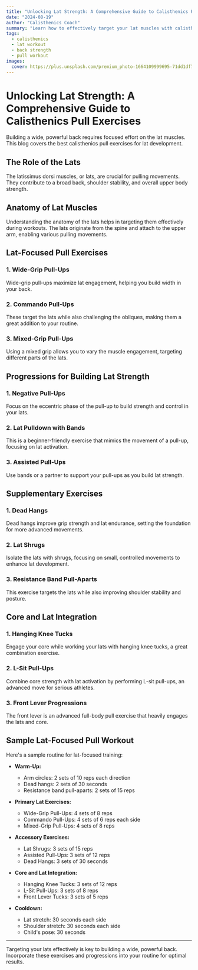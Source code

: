 ```yaml
---
title: "Unlocking Lat Strength: A Comprehensive Guide to Calisthenics Pull Exercises"
date: "2024-08-19"
author: "Calisthenics Coach"
summary: "Learn how to effectively target your lat muscles with calisthenics pull exercises. This guide provides a deep dive into the best exercises, techniques, and routines to build a wide, powerful back."
tags:
  - calisthenics
  - lat workout
  - back strength
  - pull workout
images:
  cover: https://plus.unsplash.com/premium_photo-1664109999695-71dd1df7ae3f?w=800&auto=format&fit=crop&q=60&ixlib=rb-4.0.3&ixid=M3wxMjA3fDB8MHxzZWFyY2h8NXx8Y2FsaXN0aGVuaWNzfGVufDB8fDB8fHww
---
```


# Unlocking Lat Strength: A Comprehensive Guide to Calisthenics Pull Exercises

Building a wide, powerful back requires focused effort on the lat muscles. This blog covers the best calisthenics pull exercises for lat development.

## The Role of the Lats

The latissimus dorsi muscles, or lats, are crucial for pulling movements. They contribute to a broad back, shoulder stability, and overall upper body strength.

## Anatomy of Lat Muscles

Understanding the anatomy of the lats helps in targeting them effectively during workouts. The lats originate from the spine and attach to the upper arm, enabling various pulling movements.

## Lat-Focused Pull Exercises

### 1. **Wide-Grip Pull-Ups**

Wide-grip pull-ups maximize lat engagement, helping you build width in your back.

### 2. **Commando Pull-Ups**

These target the lats while also challenging the obliques, making them a great addition to your routine.

### 3. **Mixed-Grip Pull-Ups**

Using a mixed grip allows you to vary the muscle engagement, targeting different parts of the lats.

## Progressions for Building Lat Strength

### 1. **Negative Pull-Ups**

Focus on the eccentric phase of the pull-up to build strength and control in your lats.

### 2. **Lat Pulldown with Bands**

This is a beginner-friendly exercise that mimics the movement of a pull-up, focusing on lat activation.

### 3. **Assisted Pull-Ups**

Use bands or a partner to support your pull-ups as you build lat strength.

## Supplementary Exercises

### 1. **Dead Hangs**

Dead hangs improve grip strength and lat endurance, setting the foundation for more advanced movements.

### 2. **Lat Shrugs**

Isolate the lats with shrugs, focusing on small, controlled movements to enhance lat development.

### 3. **Resistance Band Pull-Aparts**

This exercise targets the lats while also improving shoulder stability and posture.

## Core and Lat Integration

### 1. **Hanging Knee Tucks**

Engage your core while working your lats with hanging knee tucks, a great combination exercise.

### 2. **L-Sit Pull-Ups**

Combine core strength with lat activation by performing L-sit pull-ups, an advanced move for serious athletes.

### 3. **Front Lever Progressions**

The front lever is an advanced full-body pull exercise that heavily engages the lats and core.

## Sample Lat-Focused Pull Workout

Here's a sample routine for lat-focused training:

- **Warm-Up:**
  - Arm circles: 2 sets of 10 reps each direction
  - Dead hangs: 2 sets of 30 seconds
  - Resistance band pull-aparts: 2 sets of 15 reps

- **Primary Lat Exercises:**
  - Wide-Grip Pull-Ups: 4 sets of 8 reps
  - Commando Pull-Ups: 4 sets of 6 reps each side
  - Mixed-Grip Pull-Ups: 4 sets of 8 reps

- **Accessory Exercises:**
  - Lat Shrugs: 3 sets of 15 reps
  - Assisted Pull-Ups: 3 sets of 12 reps
  - Dead Hangs: 3 sets of 30 seconds

- **Core and Lat Integration:**
  - Hanging Knee Tucks: 3 sets of 12 reps
  - L-Sit Pull-Ups: 3 sets of 8 reps
  - Front Lever Tucks: 3 sets of 5 reps

- **Cooldown:**
  - Lat stretch: 30 seconds each side
  - Shoulder stretch: 30 seconds each side
  - Child's pose: 30 seconds

---

Targeting your lats effectively is key to building a wide, powerful back. Incorporate these exercises and progressions into your routine for optimal results.
